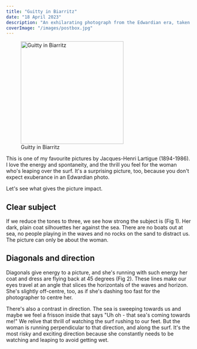 ```yaml
---
title: "Guitty in Biarritz"
date: "18 April 2023"
description: "An exhilarating photograph from the Edwardian era, taken by Jacques-Henri Lartigue."
coverImage: "/images/postbox.jpg"
---
```


<figure class="md:float-right md:mt-1 md:ml-8 mb-4 text-center">
<img src="/images/lartigue-biarritz-550.jpg" alt="Guitty in Biarritz" width="280" class="block max-sm:mx-auto" />
<figcaption class="max-sm:flex max-sm:justify-center">Guitty in Biarritz</figcaption>
</figure>

This is one of my favourite pictures by Jacques-Henri Lartigue (1894-1986). I love the energy and spontaneity, and the thrill you feel for the woman who's leaping over the surf. It's a surprising picture, too, because you don't expect exuberance in an Edwardian photo.

Let's see what gives the picture impact.

## Clear subject

If we reduce the tones to three, we see how strong the subject is (Fig 1). Her dark, plain coat silhouettes her against the sea. There are no boats out at sea, no people playing in the waves and no rocks on the sand to distract us. The picture can only be about the woman.

## Diagonals and direction

Diagonals give energy to a picture, and she's running with such energy her coat and dress are flying back at 45 degrees (Fig 2). These lines make our eyes travel at an angle that slices the horizontals of the waves and horizon. She's slightly off-centre, too, as if she's dashing too fast for the photographer to centre her.

There's also a contrast in direction. The sea is sweeping towards us and maybe we feel a frisson inside that says "Uh oh - that sea's coming towards me!" We relive that thrill of watching the surf rushing to our feet. But the woman is running perpendicular to that direction, and along the surf. It's the most risky and exciting direction because she constantly needs to be watching and leaping to avoid getting wet.